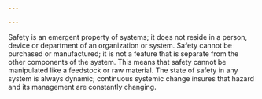 ```yaml
---

---
```


Safety is an emergent property of systems; it does not reside in a person, device or department of an organization or system. Safety cannot be purchased or manufactured; it is not a feature that is separate from the other components of the system. This means that safety cannot be manipulated like a feedstock or raw material. The state of safety in any system is always dynamic; continuous systemic change insures that hazard and its management are constantly changing.


